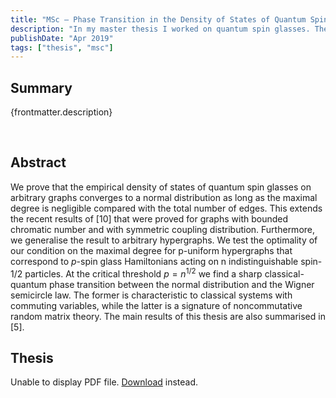 ```yaml
---
title: "MSc – Phase Transition in the Density of States of Quantum Spin Glasses"
description: "In my master thesis I worked on quantum spin glasses. The main novel finding was a phase transition between a semicircular and Gaussian density of states."
publishDate: "Apr 2019"
tags: ["thesis", "msc"]
---
```



## Summary

{frontmatter.description}

<br />

## Abstract

We prove that the empirical density of states of quantum spin glasses on arbitrary graphs converges to a normal distribution as long as the maximal degree is negligible compared with the total number of edges. This extends the recent results of [10] that were proved for graphs with bounded chromatic number and with symmetric coupling distribution. Furthermore, we generalise the result to arbitrary hypergraphs. We test the optimality of our condition on the maximal degree for p-uniform hypergraphs that correspond to $p$-spin glass Hamiltonians acting on n indistinguishable spin-$1/2$ particles. At the critical threshold $p = n^{1/2}$ we find a sharp classical-quantum phase transition between the normal distribution and the Wigner semicircle law. The former is characteristic to classical systems with commuting variables, while the latter is a signature of noncommutative random matrix theory. The main results of this thesis are also summarised in [5].

## Thesis

<object data={thesis} type="application/pdf" width="100%" height="800px">
	<p>
		Unable to display PDF file.
		<a href="./master-thesis.pdf">Download</a>
		instead.
	</p>
</object>
